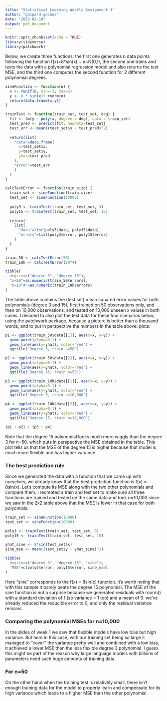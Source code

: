 ```yaml
---
title: "Statistical Learning Weekly Assignment 1"
author: "gaspard gaches"
date: "2025-02-10"
output: pdf_document
---
```


```r
knitr::opts_chunk$set(echo = TRUE)
library(tidyverse)
library(patchwork)
```

Below, we create three functions: the first one generates n data points following the function f(x)=8*sin(x) + e~N(0,1), the secone one trains and tests the data with a polynomial regression model and also returns the test MSE, and the third one computes the second function for 2 different polynomial degrees.

```r

sineFunction <- function(n) {
  x <- runif(n, min=-3, max=3)
  y <- 8 * sin(x)+ rnorm(n)
  return(data.frame(x,y))
}

trainTest <- function(train_set, test_set, deg) {
  fit <- lm(y ~ poly(x, degree = deg), data = train_set)
  test_pred <- predict(fit, newdata=test_set)
  test_err <- mean((test_set$y - test_pred)^2)
  
  return(list(
    "data"=data.frame(
      x=test_set$x,
      y=test_set$y,
      yhat=test_pred
    ),
    "error"=test_err
    )
  )
}

calcTestError <- function(train_size) {
  train_set <- sineFunction(train_size)
  test_set <- sineFunction(10000)
  
  poly3 <- trainTest(train_set, test_set, 3)
  poly15 <- trainTest(train_set, test_set, 15)
  
  return(
    list(
      "data"=list(poly3$data, poly15$data), 
      "errors"=list(poly3$error, poly15$error)
    )
  )
}

train_50 <- calcTestError(50)
train_10k <- calcTestError(10^4)

tibble(
  degree=c("degree 3", "degree 15"),
  "n=50"=as.numeric(train_50$errors),
  "n=10^4"=as.numeric(train_10k$errors)
)
```
The table above contains the (test set) mean squared error values for both polynomials (degree 3 and 15), first trained on 50 observations only, and then on 10,000 observations, and tested on 10,000 unseen x values in both cases.
I decided to also plot the test data for these four scenarios below, using the patchwork package, because a picture is better than a thousand words, and to put in perspective the numbers in the table above:
plots:
```r

p1 <- ggplot(train_50$data[[1]], aes(x=x, y=y)) +
  geom_point(alpha=0.1) +
  geom_line(aes(y=yhat), color="red") +
  ggtitle("Degree 3, train n=50")

p2 <- ggplot(train_50$data[[2]], aes(x=x, y=y)) +
  geom_point(alpha=0.1) +
  geom_line(aes(y=yhat), color="red") +
  ggtitle("Degree 15, train n=50")

p3 <- ggplot(train_10k$data[[1]], aes(x=x, y=y)) +
  geom_point(alpha=0.1) +
  geom_line(aes(y=yhat), color="red") +
  ggtitle("Degree 3, train n=10,000")

p4 <- ggplot(train_10k$data[[2]], aes(x=x, y=y)) +
  geom_point(alpha=0.1) +
  geom_line(aes(y=yhat), color="red") +
  ggtitle("Degree 15, train n=10,000")

(p1 + p2) / (p3 + p4)
```
Note that the degree 15 polynomial looks much more wiggly than the degree 3 for n=50, which puts in perspective the MSE obtained in the table. This plot tells us that the MSE of the degree 15 is higher because that model is much more flexible and has higher variance.

### The best prediction rule
Since we generated the data with a function that we came up with ourselves, we already know that the best prediction function is f(x) = 8sin(x). Let's compute its MSE along with the two other polynomials and compare them. I recreated a train and test set to make sure all three functions are trained and tested on the same data and took n=10,000 since we saw in the 2x2 table above that the MSE is lower in that case for both polyomials:

```r

train_set <- sineFunction(10000)
test_set <- sineFunction(10000)

poly3 <- trainTest(train_set, test_set, 3)
poly15 <- trainTest(train_set, test_set, 15)

yhat_sine <- 8*sin(test_set$x)
sine_mse <- mean((test_set$y - yhat_sine)^2)

tibble(
  degree=c("degree 3", "degree 15", "sine"),
  "MSE"=c(poly3$error, poly15$error, sine_mse)
)
```
Here "sine" corresponds to the f(x) = 8sin(x) function. It's worth noting that with this sample it barely beats the degree 15 polynomial. The MSE of the sine function is not a surprise because we generated residuals with rnorm() with a standard deviation of 1 (so variance = 1 too) and a mean of 0: we've already reduced the reducible error to 0, and only the residual variance remains.

### Comparing the polynomial MSEs for n=10,000
In the slides of week 1 we saw that flexible models have low bias but high variance. But here in this case, with our training set being so large it managed to "cover" the variance pretty well and combined with a low bias, it achieved a lower MSE than the less flexible degree 3 polynomial. I guess this might be part of the reason why large language models with billions of parameters need such huge amounts of training data.

### For n=50
On the other hand when the training test is relatively small, there isn't enough training data for the model to properly learn and compensate for its high variance which leads to a higher MSE than the other polynomial.

